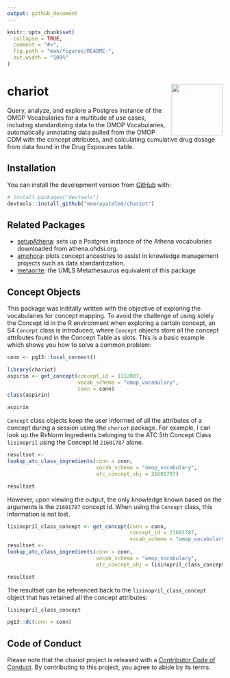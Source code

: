 ```yaml
---
output: github_document
---
```


<!-- README.md is generated from README.Rmd. Please edit that file -->

```r
knitr::opts_chunk$set(
  collapse = TRUE,
  comment = "#>",
  fig.path = "man/figures/README-",
  out.width = "100%"
)
```

# chariot <img src="man/figures/logo.png" align="right" alt="" width="120" />  

<!-- badges: start -->
<!-- badges: end -->

Query, analyze, and explore a Postgres instance of the OMOP Vocabularies for a multitude of use cases, including standardizing data to the OMOP Vocabularies, automatically annotating data pulled from the OMOP CDM with the concept attributes, and calculating cumulative drug dosage from data found in the Drug Exposures table. 


## Installation

You can install the development version from [GitHub](https://github.com/) with:

``` r
# install.packages("devtools")
devtools::install_github("meerapatelmd/chariot")
```

## Related Packages  

* [setupAthena](https://meerapatelmd.github.io/setupAthena): sets up a Postgres instance of the Athena vocabularies downloaded from athena.ohdsi.org.  
* [amphora](https://meerapatelmd.github.io/amphora): plots concept ancestries to assist in knowledge management projects such as data standardization.  
* [metaorite](https://meerapatelmd.github.io/metaorite): the UMLS Metathesaurus equivalent of this package  


## Concept Objects

This package was inititally written with the objective of exploring the vocabularies for concept mapping. To avoid the challenge of using solely the Concept Id in the R environment when exploring a certain concept, an S4 `Concept` class is introduced, where `Concept` objects store all the concept attributes found in the Concept Table as slots.   This is a basic example which shows you how to solve a common problem:

```r
conn <- pg13::local_connect()
```

```r
library(chariot)
aspirin <- get_concept(concept_id = 1112807,
                       vocab_schema = "omop_vocabulary",
                       conn = conn)
class(aspirin)
```

```r
aspirin
```

`Concept` class objects keep the user informed of all the attributes of a concept during a session using the `chariot` package. For example, I can look up the RxNorm Ingredients belonging to the ATC 5th Concept Class `lisinopril` using the Concept Id `21601787` alone. 

```r
resultset <-
lookup_atc_class_ingredients(conn = conn, 
                             vocab_schema = "omop_vocabulary",
                             atc_concept_obj = 21601787)
```

```r
resultset
```

However, upon viewing the output, the only knowledge known based on the arguments is the `21601787` concept id. When using the `Concept` class, this information is not lost.  

```r
lisinopril_class_concept <- get_concept(conn = conn,
                                        concept_id = 21601787, 
                                        vocab_schema = "omop_vocabulary")
resultset <-
lookup_atc_class_ingredients(conn = conn, 
                             vocab_schema = "omop_vocabulary",
                             atc_concept_obj = lisinopril_class_concept)
```


```r
resultset
```

The resultset can be referenced back to the `lisinopril_class_concept` object that has retained all the concept attributes: 

```r
lisinopril_class_concept
```


```r
pg13::dc(conn = conn)
```

## Code of Conduct

Please note that the chariot project is released with a [Contributor Code of Conduct](https://contributor-covenant.org/version/2/0/CODE_OF_CONDUCT.html). By contributing to this project, you agree to abide by its terms.
